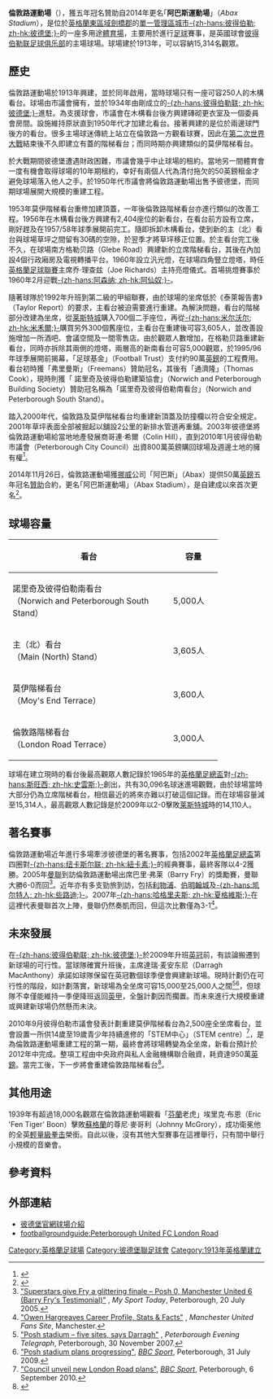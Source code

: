 {{noteTA|G1=Football|G2=FAcup
|1=zh-hans:彼得伯勒联足球俱乐部; zh-hk:彼德堡聯足球會;
|2=zh-hans:彼得伯勒联; zh-hk:彼德堡;
}}
{{Infobox Stadium
|      stadium_name = 倫敦路<br />''London Road''
|             image = [[File:Peterborough_United's_South_Family_Stand_beginning_to_fill_up_-_geograph.org.uk_-_154824.jpg|240px]]
|          fullname = London Road Stadium
|          nickname =
|          location = 倫敦路, <br>[[彼得伯勒|-{zh-hans:彼得伯勒; zh-hk:彼德堡;}-]], PE2 8AL
|       coordinates = {{coord|52|33|52.91|N|0|14|25.46|W|type:landmark_scale:2000|display=it}}
|             built = 1913年
|            opened = 1913年
|         renovated = 主看台：1992年<br>南看台：1996年<br>莫伊階梯看台：2012年
|          expanded = 
|            closed = 
|        demolished = 
|             owner = -{zh-hans:彼得伯勒; zh-hk:彼德堡;}-市議會
|          operator = 
|           surface = [[草地|天然草]]
|       Constructor = 
| construction_cost = 
|         architect = 
|  seating_capacity = 15,314人
|           tenants = [[彼得伯勒联足球俱乐部|彼德堡]]（1934年至今）
|        dimensions = 112 x 76 碼
}}
'''倫敦路運動場'''（{{lang-en|'''London Road Stadium'''}}），獲五年冠名贊助自2014年更名｢'''阿巴斯運動場'''｣（''Abax Stadium''），是位於[[英格蘭|英格蘭]][[英格蘭東|東區域]][[劍橋郡|劍橋郡]]的[[單一管理區|單一管理區]][[英國城市地位|城市]][[彼得伯勒|-{zh-hans:彼得伯勒; zh-hk:彼德堡;}-]]的一座多用途[[體育場|體育場]]，主要用於進行[[足球|足球]]賽事，是英國球會[[彼得伯勒联足球俱乐部|彼得伯勒联足球俱乐部]]的主場球場。球場建於1913年，可以容納15,314名觀眾。

==歷史==
倫敦路運動場於1913年興建，並於同年啟用，當時球場只有一座可容250人的木構看台。球場由市議會擁有，並於1934年由剛成立的[[彼得伯勒联足球俱乐部|-{zh-hans:彼得伯勒联; zh-hk:彼德堡;}-]]進駐。為支援球會，市議會在木構看台後方興建磚砌更衣室及一個委員會房間。設施維持原狀直到1950年代才加建北看台。接著興建的是位於兩邊球門後方的看台。很多主場球迷傳統上站立在倫敦路一方觀看球賽，因此在[[第二次世界大戰|第二次世界大戰]]結束後不久即建立有蓋的階梯看台；而同時期亦興建類似的莫伊階梯看台。

於大戰期間彼德堡遭遇財政困難，市議會幾乎中止球場的租約。當地另一間體育會一度有機會取得球場的10年期租約，幸好有兩個人代為清付拖欠的50英鎊租金才避免球場落入他人之手。於1950年代市議會將倫敦路運動場出售予彼德堡，而同期球場展開大規模的重建工程。

1953年莫伊階梯看台重修加建頂蓋，一年後倫敦路階梯看台亦進行類似的改善工程。1956年在木構看台後方興建有2,404座位的新看台，在看台前方設有立席，剛好趕及在1957/58年球季展開前完工。隨即拆卸木構看台，使到新的主（北）看台與球場草坪之間留有30碼的空隙，於翌季才將草坪移正位置。於主看台完工後不久，在球場南方格勒贝路（Glebe Road）興建新的立席階梯看台，其後在內加設4個行政廂房及電視轉播平台。1960年設立汎光燈，在球場四角豎立燈塔，時任[[英格蘭足球聯賽|英格蘭足球聯賽]]主席乔·理查兹（Joe Richards）主持亮燈儀式。首場挑燈賽事於1960年2月迎戰[[阿森纳足球俱乐部|-{zh-hans:阿森纳; zh-hk:阿仙奴;}-]]。

隨著球隊於1992年升班到第二級的甲組聯賽，由於球場的坐席低於《泰萊報告書》（Taylor Report）的要求，主看台被迫需要進行重建。為解決問題，看台的階梯部分改建為坐席，從[[莱斯特城足球俱乐部|莱斯特城]]購入700個二手座位，再從[[米尔沃尔足球俱乐部|-{zh-hans:米尔沃尔; zh-hk:米禾爾;}-]]購買另外300個舊座位，主看台在重建後可容3,605人，並改善設施增加一所酒吧、會議空間及一間零售店。由於觀眾人數增加，在格勒贝路重建新看台，同時亦拆除其兩側的燈塔，兩層高的新南看台可容5,000觀眾，於1995/96年球季展開前揭幕，「足球基金」（Football Trust）支付約90萬[[英鎊|英鎊]]的工程費用。看台初時獲「弗里曼斯」（Freemans）贊助冠名，其後有「通濟隆」（Thomas Cook），現時則獲「 諾里奇及彼得伯勒建築協會」（Norwich and Peterborough Building Society）贊助冠名稱為「諾里奇及彼得伯勒南看台」（Norwich and Peterborough South Stand）。

踏入2000年代，倫敦路及莫伊階梯看台均重建新頂蓋及防撞欄以符合安全規定。2001年草坪表面全部被掘起以舖設2公里的新排水管道再重舖。2003年彼德堡將倫敦路運動場給當地地產發展商哥連·希爾（Colin Hill），直到2010年1月彼得伯勒市議會（Peterborough City Council）出資800萬英鎊購回球場及週邊土地的擁有權<ref>{{cite news |language=en |url=http://news.bbc.co.uk/2/hi/uk_news/england/cambridgeshire/8464217.stm |title=Peterborough United ground sold to council for £8m |publisher=''[[BBC|BBC News]]'' |date=2010-01-17 |accessdate=2011-05-31 |archive-date=2016-03-08 |archive-url=https://web.archive.org/web/20160308195430/http://news.bbc.co.uk/2/hi/uk_news/england/cambridgeshire/8464217.stm |dead-url=no }}</ref>。

2014年11月26日，倫敦路運動場獲[[挪威|挪威]]公司「阿巴斯」（Abax）提供50萬[[英鎊|英鎊]]五年冠名[[贊助|贊助]]合約，更名｢阿巴斯運動場｣（Abax Stadium），是自建成以來首次更名<ref>{{citenews |language = en |url = http://www.bbc.com/sport/0/football/30214400 |title = Peterborough United's London Road renamed Abax Stadium |work = ''[[BBC_Sport|BBC Sport]]'' |date = 2014-11-26 |accessdate = 2014-11-27 |archive-date = 2015-01-04 |archive-url = https://web.archive.org/web/20150104070719/http://www.bbc.com/sport/0/football/30214400 |dead-url = no }}</ref>。

==球場容量==
{| class="wikitable sortable"
!width="300"| 看台
!width="80"| 容量
|-
| 諾里奇及彼得伯勒南看台<br>（Norwich and Peterborough South Stand） 
| 5,000人
|-
| 主（北）看台<br>（Main (North) Stand）
| 3,605人
|-
| 莫伊階梯看台<br>（Moy's End Terrace）
| 3,600人
|-
| 倫敦路階梯看台<br>（London Road Terrace）
| 3,000人
|}
{{clear}}

球場在建立現時的看台後最高觀眾人數記錄於1965年的[[英格蘭足總盃|英格蘭足總盃]]對[[斯旺西城足球俱乐部|-{zh-hans:斯旺西; zh-hk:史雲斯;}-]]創出，共有30,096名球迷進場觀戰，由於球場當時大部分仍為立席階梯看台，相信最近的將來亦難以打破這個記錄。而在球場容量減至15,314人，最高觀眾人數記錄是於2009年以2-0擊敗[[莱斯特城足球俱乐部|莱斯特城]]時的14,110人。
{{Wide image|LondonRoadStadiumPeterboroughWide.JPG|1100px|球场全景}}
==著名賽事==
倫敦路運動場近年進行多場牽涉彼德堡的著名賽事，包括2002年[[英格蘭足總盃|英格蘭足總盃]]第四圈對[[纽卡斯尔联足球俱乐部|-{zh-hans:纽卡斯尔联; zh-hk:紐卡素;}-]]的經典賽事，最終客隊以4-2獲勝。2005年[[曼徹斯特聯足球俱樂部|曼聯]]到訪倫敦路運動場出席巴里·弗莱（Barry Fry）的獎勵賽，曼聯大勝6-0而回<ref>[http://www.mysporttoday.co.uk/ViewArticle.aspx?SectionID=1100&ArticleID=1089632&sitecode=pet&sportcode=posh "Superstars give Fry a glittering finale – Posh 0, Manchester United 6 (Barry Fry's Testimonial)"] {{Wayback|url=http://www.mysporttoday.co.uk/ViewArticle.aspx?SectionID=1100&ArticleID=1089632&sitecode=pet&sportcode=posh |date=20110719071021 }}, ''My Sport Today'', Peterborough, 20 July 2005.</ref>。近年亦有多支勁旅到訪，包括[[利物浦足球俱乐部|利物浦]]、[[伯明翰足球會|伯明翰城]]及[[凯尔特人足球俱乐部|-{zh-hans:凯尔特人; zh-hk:些路迪;}-]]。2007年[[欧文·哈格里夫斯|-{zh-hans:哈格里夫斯; zh-hk:夏格維斯;}-]]在這裡代表曼聯首次上陣，曼聯仍然奏凱而回，但這次比數僅為3-1<ref>[http://www.manchester-united-fans-site.com/owen-hargreaves.html "Owen Hargreaves Career Profile, Stats & Facts"] {{Wayback|url=http://www.manchester-united-fans-site.com/owen-hargreaves.html |date=20110529073520 }}, ''Manchester United Fans Site'', Manchester.</ref>。

==未來發展==
在[[彼得伯勒联足球俱乐部|-{zh-hans:彼得伯勒联; zh-hk:彼德堡;}-]]於2009年升班[[英冠|英冠]]前，有談論搬遷到新球場的可行性。當球隊確實升班後，主席達瑞·麦安东尼（Darragh MacAnthony）承諾如球隊保留在英冠數個球季便會興建新球場。現時計劃仍在可行性的階段，如計劃落實，新球場為全坐席可容15,000至25,000人之間<ref>[http://www.peterboroughtoday.co.uk/sport/posh_stadium_five_sites_says_darragh_1_89850 "Posh stadium – five sites, says Darragh"] {{Wayback|url=http://www.peterboroughtoday.co.uk/sport/posh_stadium_five_sites_says_darragh_1_89850 |date=20121002040323 }}, ''Peterborough Evening Telegraph'', Peterborough, 30 November 2007.</ref><ref>[http://news.bbc.co.uk/sport1/hi/football/teams/p/peterborough_united/8178266.stm "Posh stadium plans progressing"], ''[[BBC_Sport|BBC Sport]]'', Peterborough, 31 July 2009.</ref>，但球隊不幸僅能維持一季便降班返回[[英甲|英甲]]，全盤計劃因而擱置。而未來進行大規模重建或興建新球場仍然懸而未決。

2010年9月彼得伯勒市議會發表計劃重建莫伊階梯看台為2,500座全坐席看台，並會設置一所供14歲至19歲青少年持續進修的「STEM中心」（STEM centre）<ref>[http://news.bbc.co.uk/sport1/hi/football/teams/p/peterborough_united/8972930.stm "Council unveil new London Road plans"], ''[[BBC_Sport|BBC Sport]]'', Peterborough, 6 September 2010.</ref>，是為倫敦路運動場重建工程的第一期，最終會將球場轉變為全坐席，新看台預計於2012年中完成。整項工程由中央政府與私人金融機構聯合融資，耗資達950萬[[英鎊|英鎊]]。當完工後，下一步將會重建倫敦路階梯看台<ref>{{cite news |language=en |url=http://www.peterboroughtoday.co.uk/news/local_2_17092/posh_plans_hotel_next_for_london_road_stadium_development_1_2415070 |title=Posh plans: Hotel next for London Road stadium development |publisher=''peterboroughtoday.co.uk'' |date=2011-02-15 |accessdate=2011-05-31 }}{{Dead link|date=2020年3月 |bot=InternetArchiveBot |fix-attempted=yes }}</ref>。

==其他用途==
1939年有超過18,000名觀眾在倫敦路運動場觀看「[[芬蘭區|芬蘭]]老虎」埃里克·布恩（Eric 'Fen Tiger' Boon）擊敗[[蘇格蘭|蘇格蘭]]的尊尼·麥哥利（Johnny McGrory），成功衛冕他的全英[[體重級別#拳擊|輕量級]][[拳击|拳击]]榮銜。自此以後，沒有其他大型賽事在這裡舉行，只有間中舉行小規模的音樂會。

==參考資料==
{{reflist}}

==外部連結==
* [https://web.archive.org/web/20100726141058/http://www.theposh.com/page/LondonRoad/0%2C%2C10427%2C00.html 彼德堡官網球場介紹]
* [https://web.archive.org/web/20111108001301/http://www.footballgroundguide.com/peterborough_united/ footballgroundguide:Peterborough United FC London Road]

{{英冠球場}}
{{DEFAULTSORT:London Road Stadium}}
[[Category:英格蘭足球場|Category:英格蘭足球場]]
[[Category:彼德堡聯足球會|Category:彼德堡聯足球會]]
[[Category:1913年英格蘭建立|Category:1913年英格蘭建立]]
